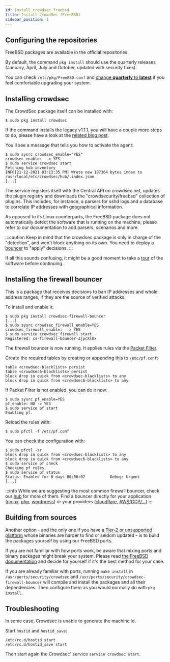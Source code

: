 ```yaml
---
id: install_crowdsec_freebsd
title: Install CrowdSec (FreeBSD)
sidebar_position: 1
---
```


## Configuring the repositories

FreeBSD packages are available in the official repositories.

By default, the command `pkg install` should use the quarterly releases (January, April, July and October, updated with security fixes).

You can check `/etc/pkg/FreeBSD.conf` and [change **quarterly** to **latest**](https://wiki.freebsd.org/Ports/QuarterlyBranch) if you feel comfortable upgrading your system.


## Installing crowdsec

The CrowdSec package itself can be installed with:

```shell
$ sudo pkg install crowdsec
```

If the command installs the legacy v1.1.1, you will have a couple more steps to do, please have a look at the [related blog post](https://docs.crowdsec.net/blog/crowdsec_firewall_freebsd/).

You'll see a message that tells you how to activate the agent:

```shell
$ sudo sysrc crowdsec_enable="YES"
crowdsec_enable:  -> YES
$ sudo service crowdsec start
Fetching hub inventory
INFO[21-12-2021 03:13:35 PM] Wrote new 197364 bytes index to /usr/local/etc/crowdsec/hub/.index.json 
[...]
```

The service registers itself with the Central API on crowdsec.net, updates the plugin registry and downloads the "crowdsecurity/freebsd" collection of plugins.
This includes, for instance, a parsers for sshd logs and a database to correlate IP addresses with geographical information.

As opposed to its Linux counterparts, the FreeBSD package does not automatically detect the software that is running on the machine; please refer
to our documentation to add parsers, scenarios and more.

:::caution
Keep in mind that the crowdsec package is only in charge of the "detection", and won't block anything on its own.
You need to deploy a [bouncer](/bouncers/intro.md) to "apply" decisions.
:::


If all this sounds confusing, it might be a good moment to take a [tour](/getting_started/crowdsec_tour.md) of the software before continuing.

## Installing the firewall bouncer

This is a package that receives decisions to ban IP addresses and whole address ranges, if they are the source of verified attacks.

To install and enable it:

```shell
$ sudo pkg install crowdsec-firewall-bouncer
[...]
$ sudo sysrc crowdsec_firewall_enable=YES
crowdsec_firewall_enable:  -> YES
$ sudo service crowdsec_firewall start
Registered: cs-firewall-bouncer-ZjpcXlUx
```


The firewall bouncer is now running. It applies rules via the [Packet Filter](https://docs.freebsd.org/en/books/handbook/firewalls/#firewalls-pf).

Create the required tables by creating or appending this to `/etc/pf.conf`:

```
table <crowdsec-blacklists> persist
table <crowdsec6-blacklists> persist
block drop in quick from <crowdsec-blacklists> to any
block drop in quick from <crowdsec6-blacklists> to any
```

If Packet Filter is not enabled, you can do it now:

```shell
$ sudo sysrc pf_enable=YES
pf_enable: NO -> YES
$ sudo service pf start
Enabling pf.
```

Reload the rules with:

```shell
$ sudo pfctl -f /etc/pf.conf
```

You can check the configuration with:

```shell
$ sudo pfctl -sr
block drop in quick from <crowdsec-blacklists> to any
block drop in quick from <crowdsec6-blacklists> to any
$ sudo service pf check
Checking pf rules.
$ sudo service pf status
Status: Enabled for 0 days 00:00:02           Debug: Urgent
[...]
```

:::info
While we are suggesting the most common firewall bouncer, check our [hub](https://hub.crowdsec.net) for more of them.
Find a bouncer directly for your application ([nginx](https://hub.crowdsec.net/author/crowdsecurity/bouncers/cs-nginx-bouncer), [php](https://github.com/crowdsecurity/php-cs-bouncer), [wordpress](https://hub.crowdsec.net/author/crowdsecurity/bouncers/cs-wordpress-bouncer)) or your providers ([cloudflare](https://hub.crowdsec.net/author/crowdsecurity/bouncers/cs-cloudflare-bouncer), [AWS/GCP/...](https://hub.crowdsec.net/author/fallard84/bouncers/cs-cloud-firewall-bouncer)) 
:::


## Building from sources

Another option - and the only one if you have a [Tier-2 or unsupported platform](https://www.freebsd.org/platforms/) whose binaries are harder to find
or seldom updated - is to build the packages yourself by using our FreeBSD ports.

If you are not familiar with how ports work, be aware that mixing ports and binary packages might break your system.
Please read [the FreeBSD documentation](https://docs.freebsd.org/en/books/handbook/ports/#ports-using) and decide for yourself if it's the best method for your case.

If you are already familiar with ports, running `make install` in `/usr/ports/security/crowdsec` and `/usr/ports/security/crowdsec-firewall-bouncer`
will compile and install the packages and all their dependencies. Then configure them as you would normally do with `pkg install`.


## Troubleshooting

In some case, Crowdsec is unable to generate the machine id.

Start `hostid` and `hostid_save`:

```
/etc/rc.d/hostid start
/etc/rc.d/hostid_save start
```

Then start again the Crowdsec' service  `service crowdsec start`.

